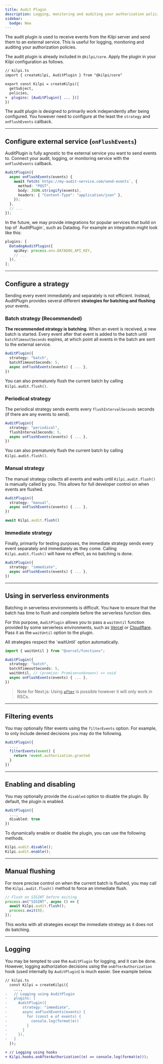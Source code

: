 ```yaml
---
title: Audit Plugin
description: Logging, monitoring and auditing your authorization policies
sidebar:
  badge: New
---
```


The audit plugin is used to receive events from the Kilpi server and send them to an external service. This is useful for logging, monitoring and auditing your authorization policies.

The audit plugin is already included in `@kilpi/core`. Apply the plugin in your Kilpi configuration as follows.

```diff lang="ts"
// kilpi.ts
import { createKilpi, AuditPlugin } from "@kilpi/core"

export const Kilpi = createKilpi({
  getSubject,
  policies,
+  plugins: [AuditPlugin({ ... })]
})
```

The audit plugin is designed to primarily work independently after being configured. You however need to configure at the least the `strategy` and `onFlushEvents` callback.

---

## Configure external service (`onFlushEvents`)

AuditPlugin is fully agnostic to the external service you want to send events to. Connect your audit, logging, or monitoring service with the `onFlushEvents` callback.

```ts
AuditPlugin({
  async onFlushEvents(events) {
    await fetch(`https://my-audit-service.com/send-events`, {
      method: "POST",
      body: JSON.stringify(events),
      headers: { "Content-Type": "application/json" },
    });
  },
  // ...
});
```

<Aside>
  In the future, we may provide integrations for popular services that build on top of `AuditPlugin`, such as Datadog. For example an integration might look like this:

```ts
plugins: [
  DatadogAuditPlugin({
    apiKey: process.env.DATADOG_API_KEY,
    // ...
  }),
];
```

</Aside>

---

## Configure a strategy

Sending every event immediately and separately is not efficient. Instead, AuditPlugin provides several different **strategies for batching and flushing** your events.

### Batch strategy (Recommended)

**The recommended strategy is batching**. When an event is received, a new batch is started. Every event after that event is added to the batch until `batchTimeoutSeconds` expires, at which point all events in the batch are sent to the external service.

```ts {2-3}
AuditPlugin({
  strategy: "batch",
  batchTimeoutSeconds: 5,
  async onFlushEvents(events) { ... },
})
```

You can also prematurely flush the current batch by calling `Kilpi.audit.flush()`.

### Periodical strategy

The periodical strategy sends events every `flushIntervalSeconds` seconds (if there are any events to send).

```ts {2-3}
AuditPlugin({
  strategy: "periodical",
  flushIntervalSeconds: 5,
  async onFlushEvents(events) { ... },
})
```

You can also prematurely flush the current batch by calling `Kilpi.audit.flush()`.

### Manual strategy

The manual strategy collects all events and waits until `Kilpi.audit.flush()` is manually called by you. This allows for full developer control on when events are flushed.

```ts {2}
AuditPlugin({
  strategy: "manual",
  async onFlushEvents(events) { ... },
})

await Kilpi.audit.flush()
```

### Immediate strategy

Finally, primarily for testing purposes, the immediate strategy sends every event separately and immediately as they come. Calling `Kilpi.audit.flush()` will have no effect, as no batching is done.

```ts {2}
AuditPlugin({
  strategy: "immediate",
  async onFlushEvents(events) { ... },
})
```

---

## Using in serverless environments

Batching in serverless environments is difficult. You have to ensure that the batch has time to flush and complete before the serverless function dies.

For this purpose, `AuditPlugin` allows you to pass a `waitUntil` function provided by some serverless environments, such as [Vercel](https://vercel.com/docs/functions/functions-api-reference/vercel-functions-package#waituntil) or [Cloudflare](https://developers.cloudflare.com/workers/runtime-apis/context/#waituntil). Pass it as the `waitUntil` option to the plugin.

<Aside>All strategies respect the `waitUntil` option automatically.</Aside>

```ts {1,6}
import { waitUntil } from "@vercel/functions";

AuditPlugin({
  strategy: "batch",
  batchTimeoutSeconds: 5,
  waitUntil, // (promise: Promise<unknown>) => void
  async onFlushEvents(events) { ... },
})
```

> Note for Next.js: Using [`after`](https://nextjs.org/docs/app/api-reference/functions/after) is possible however it will only work in RSCs.

---

## Filtering events

You may optionally filter events using the `filterEvents` option. For example, to only include denied decisions you may do the following.

```ts
AuditPlugin({
  ...,
  filterEvents(event) {
    return !event.authorization.granted
  }
})
```

---

## Enabling and disabling

You may optionally provide the `disabled` option to disable the plugin. By default, the plugin is enabled.

```ts
AuditPlugin({
  ...,
  disabled: true
})
```

To dynamically enable or disable the plugin, you can use the following methods.

```ts
Kilpi.audit.disable();
Kilpi.audit.enable();
```

---

## Manual flushing

For more precise control on when the current batch is flushed, you may call the `Kilpi.audit.flush()` method to force an immediate flush.

```ts
// Flush on SIGINT before exiting
process.on("SIGINT", async () => {
  await Kilpi.audit.flush();
  process.exit(0);
});
```

This works with all strategies except the immediate strategy as it does not do batching.

---

## Logging

You may be tempted to use the `AuditPlugin` for logging, and it can be done. However, logging authorization decisions using the `onAfterAuthorization` hook (used internally by `AuditPlugin`) is much easier. See example below.

```diff lang="ts"
// kilpi.ts
  const Kilpi = createKilpi({
    ...,
-   // Logging using AuditPlugin
-   plugins: [
-     AuditPlugin({
-       strategy: "immediate",
-       async onFlushEvents(events) {
-         for (const e of events) {
-           console.log(format(e))
-         }
-       }
-     }),
-   ]
  });

+ // Logging using hooks
+ Kilpi.hooks.onAfterAuthorization((e) => console.log(format(e)));
```

